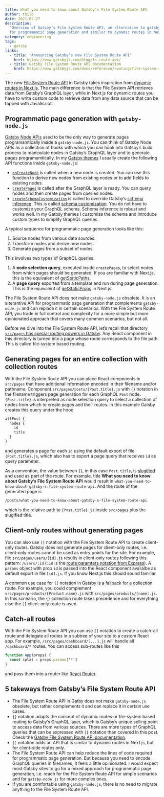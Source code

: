 ```yaml
---
title: What you need to know about Gatsby’s File System Route API
author: thilo
date: 2021-03-27
description:
  'Overview of Gatsby’s File System Route API, an alternative to gatsby-node.js
  for programmatic page generation and similar to dynamic routes in Next.js.'
category: engineering
tags:
  - gatsby
links:
  - title: 'Announcing Gatsby’s new File System Route API'
    href: https://www.gatsbyjs.com/blog/fs-route-api/
  - title: Gatsby File System Route API documentation
    href: https://www.gatsbyjs.com/docs/reference/routing/file-system-route-api/
---
```


The new
[File System Route API](https://www.gatsbyjs.com/docs/reference/routing/file-system-route-api/)
in Gatsby takes inspiration from
[dynamic routes in Next.js](https://nextjs.org/docs/routing/dynamic-routes). The
main difference is that the File System API retrieves data from Gatsby’s GraphQL
layer, while in Next.js for dynamic routes you have to write custom code to
retrieve data from any data source that can be tapped with JavaScript.

## Programmatic page generation with `gatsby-node.js`

[Gatsby Node APIs](https://www.gatsbyjs.com/docs/reference/config-files/gatsby-node/)
used to be the only way to generate pages programamtically inside a
`gatsby-node.js`. You can think of Gatsby Node APIs as a collection of hooks
with which you can hook into Gatsby’s build process to manipulate nodes in
Gatsby’s GraphQL layer and to generate pages programamtically. In my
[Gatsby themes](https://github.com/maiertech/gatsby-themes) I usually create the
following API functions inside `gatsby-node.js`:

- [`onCreateNode`](https://www.gatsbyjs.com/docs/reference/config-files/gatsby-node/#onCreateNode)
  is called when a new node is created. You can use this function to derive new
  nodes from existing nodes or to add fields to existing nodes.
- [`createPages`](https://www.gatsbyjs.com/docs/reference/config-files/gatsby-node/#createPages)
  is called after the GraphQL layer is ready. You can query nodes and then
  create pages from queried nodes.
- [`createSchemaCustomization`](https://www.gatsbyjs.com/docs/reference/config-files/gatsby-node/#createSchemaCustomization)
  is called to override Gatsby’s
  [schema inference](https://www.gatsbyjs.com/docs/schema-inference/). This is
  called
  [schema customization](https://www.gatsbyjs.com/docs/reference/graphql-data-layer/schema-customization/).
  You do not have to customize your GraphQL schema. Schema inference is robust
  and works well. In my Gatbsy themes I customize the schema and introduce
  custom types to simplify GraphQL queries.

A typical sequence for programmatic page generation looks like this:

1. Source nodes from various data sources.
1. Transform nodes and derive new nodes.
1. Generate pages from a subset of nodes.

This involves two types of GraphQL queries:

1. A **node selection query**, executed inside `createPages`, to select nodes
   from which pages should be generated. If you are familiar with Next.js, this
   is the equivalent of
   [getStaticPaths](https://nextjs.org/docs/basic-features/data-fetching#getstaticpaths-static-generation).
1. A **page query** exported from a template and run during page generation.
   This is the equivalent of
   [getStaticProps](https://nextjs.org/docs/basic-features/data-fetching#getstaticprops-static-generation)
   in Next.js.

The File System Route API does not make `gatsby-node.js` obsolete. It is an
alterantive API for programmatic page generation that complements
`gatsby-node.js` and can replace it in certain scenarios. With the File System
Route API, you trade in full control and complexity for a more simple but more
opinionated approach that covers many common scenarios, but not all.

Before we dive into the File System Route API, let’s recall that directory
[`src/pages` has special routing powers in Gatsby](https://www.gatsbyjs.com/docs/reference/routing/creating-routes/#routes-defined-in-srcpages).
Any React component in this directory is turned into a page whose route
corresponds to the file path. This is called file-system based routing.

## Generating pages for an entire collection with collection routes

With the File System Route API you can place React components in `src/pages`
that have additional information encoded in their filename and/or pathname.
Component `src/pages/posts/{Post.title}.js` with `{}` notation in the filename
triggers page generation for each GraphQL `Post` node. `{Post.title}` is
interpreted as node selection query to select a collection of nodes from which
to create pages and their routes. In this example Gatsby creates this query
under the hood

```graphql
allPost {
  nodes {
    id
    title
  }
}
```

and generates a page for each `id` using the default export of file
`{Post.title}.js`, which also has to export a page query that receives `id` as
query parameter.

As a convention, the value between `{}`, in this case `Post.title`, is
[slugified](https://github.com/sindresorhus/slugify) and used as part of the
route. For example, title **What you need to know about Gatsby’s File System
Route API** would result in
`what-you-need-to-know-about-gatsby-s-file-system-route-api`. And the route of
the generated page is

```bash
/posts/what-you-need-to-know-about-gatsby-s-file-system-route-api
```

which is the relative path to `{Post.title}.js` inside `src/pages` plus the
slugified title.

## Client-only routes without generating pages

You can also use `[]` notation with the File System Route API to create
client-only routes. Gatsby does not generate pages for client-only routes, i.e.
client-only routes cannot be used as entry points for the site. For example,
file `src/pages/users/[id].js` results in client-only routes following this
pattern: `/users/:id` (`:id` is the
[route paramters notation from Express](https://expressjs.com/en/guide/routing.html)).
A `params` object with prop `id` is passed into the React component availalbe as
default export in file `[id].js`. If you know Next.js this should sound
familiar.

A common use case for `[]` notation in Gatsby is a fallback for a collection
route. For example, you could complement `src/pages/products/{Product.name}.js`
with `src/pages/products/[name].js`. In this scneario, the `{}` collection route
takes precedence and for everything else the `[]` client-only route is used.

## Catch-all routes

With the File System Route API you can use `[]` notation to create a catch-all
route and delegate all routes in a subtree of your site to a custom React app.
For example, `/src/pages/dashboard/[...].js` will handle all `/dashboard/*`
routes. You can access sub-routes like this

```jsx
function App(props) {
  const splat = props.params[‘*’]
}
```

and pass them into a router like [React Router](https://reactrouter.com/).

## 5 takeways from Gatsby’s File System Route API

- The File System Route API in Gatby does not make `gatsby-node.js` obsolete,
  but rather complements it and can replace it in certain use cases.
- `{}` notation adapts the concept of dynamic routes or file-system based
  routing to Gatsby’s GraphQL layer, which is Gatsby’s unique selling point to
  access data from various sources. There are more types of GraphQL queries that
  can be expressed with `{}` notation than covered in this post. Check the
  [Gatsby File System Route API documentation](https://www.gatsbyjs.com/docs/reference/routing/file-system-route-api/).
- `[]` notation adds an API that is similar to dynamic routes in Next.js, but
  for client-side routes only.
- The File System Route API can help reduce the lines of code required for
  programmatic page generation. But because you need to encode GraphQL queries
  in filenames, it feels a little opinionated. I would expect most Gatsby sites
  to go for a mixed approach for programmatic page generation, i.e. reach for
  the File System Route API for simple scenarios and for `gatsby-node.js` for
  more complex ones.
- If you are comfortable using `gatsby-node.js`, there is no need to migrate
  anything to the File System Route API.
